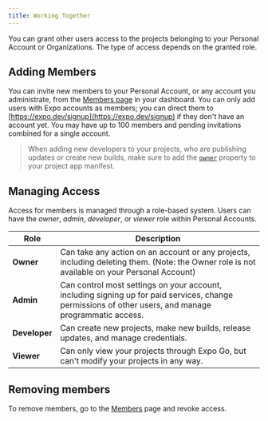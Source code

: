 ```yaml
---
title: Working Together
---
```


You can grant other users access to the projects belonging to your Personal Account or Organizations. The type of access depends on the granted role.

## Adding Members

You can invite new members to your Personal Account, or any account you administrate, from the [Members page](https://expo.dev/settings/members) in your dashboard. You can only add users with Expo accounts as members; you can direct them to [https://expo.dev/signup](https://expo.dev/signup) if they don't have an account yet. You may have up to 100 members and pending invitations combined for a single account.

> When adding new developers to your projects, who are publishing updates or create new builds, make sure to add the [`owner`](../versions/latest/config/app.mdx#owner) property to your project app manifest.

## Managing Access

Access for members is managed through a role-based system. Users can have the _owner_, _admin_, _developer_, or _viewer_ role within Personal Accounts.

| Role          | Description                                                                                                                                           |
| ------------- | ----------------------------------------------------------------------------------------------------------------------------------------------------- |
| **Owner**     | Can take any action on an account or any projects, including deleting them. (Note: the Owner role is not available on your Personal Account)          |
| **Admin**     | Can control most settings on your account, including signing up for paid services, change permissions of other users, and manage programmatic access. |
| **Developer** | Can create new projects, make new builds, release updates, and manage credentials.                                                                    |
| **Viewer**    | Can only view your projects through Expo Go, but can't modify your projects in any way.                                                       |

## Removing members

To remove members, go to the [Members](https://expo.dev/settings/members) page and revoke access.
